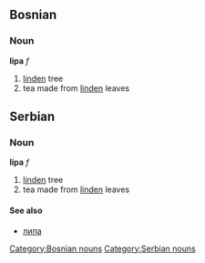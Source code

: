 ==Bosnian==
===Noun===
'''lipa''' ''f''
#[[linden]] tree
#tea made from [[linden]] leaves
[[Category:Bosnian nouns]]

==Serbian==
===Noun===
'''lipa''' ''f''
#[[linden]] tree
#tea made from [[linden]] leaves
====See also====
*[[липа]]
[[Category:Serbian nouns]]